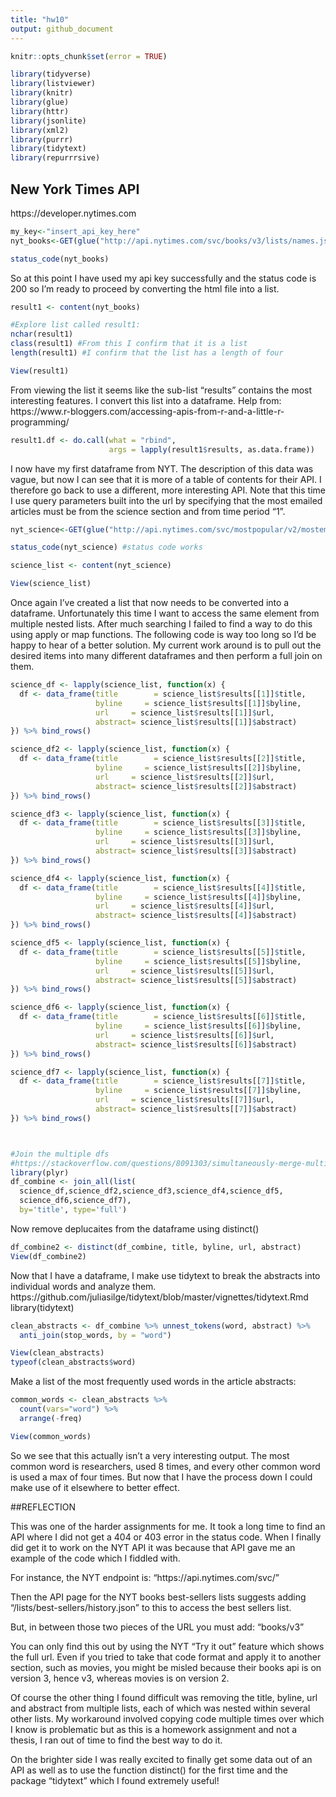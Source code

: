```yaml
---
title: "hw10"
output: github_document
---
```


```r
knitr::opts_chunk$set(error = TRUE)
```

```r
library(tidyverse)
library(listviewer)
library(knitr)
library(glue)
library(httr)
library(jsonlite)
library(xml2)
library(purrr)
library(tidytext)
library(repurrrsive)
```

## New York Times API
https://developer.nytimes.com

```r
my_key<-"insert_api_key_here"
nyt_books<-GET(glue("http://api.nytimes.com/svc/books/v3/lists/names.json?api-key={my_key}"))nyt_books<-GET(glue("http://api.nytimes.com/svc/books/v3/lists/names.json?api-key={my_key}"))

status_code(nyt_books) 
```



So at this point I have used my api key successfully and the status code is 200 so I'm ready to proceed by converting the html file into a list.

```r
result1 <- content(nyt_books)

#Explore list called result1:
nchar(result1)
class(result1) #From this I confirm that it is a list
length(result1) #I confirm that the list has a length of four

View(result1)
```



From viewing the list it seems like the sub-list "results" contains the most interesting features. I convert this list into a dataframe. Help from: 
https://www.r-bloggers.com/accessing-apis-from-r-and-a-little-r-programming/

```r
result1.df <- do.call(what = "rbind",
                      args = lapply(result1$results, as.data.frame))
```



I now have my first dataframe from NYT. The description of this data was vague, but now I can see that it is more of a table of contents for their API. I therefore go back to use a different, more interesting API. Note that this time I use query parameters built into the url by specifying that the most emailed articles must be from the science section and from time period "1".

```r
nyt_science<-GET(glue("http://api.nytimes.com/svc/mostpopular/v2/mostemailed/Science/1.json?api-key={my_key}"))

status_code(nyt_science) #status code works

science_list <- content(nyt_science)

View(science_list)
```



Once again I've created a list that now needs to be converted into a dataframe. Unfortunately this time I want to access the same element from multiple nested lists. After much searching I failed to find a way to do this using apply or map functions. The following code is way too long so I'd be happy to hear of a better solution. My current work around is to pull out the desired items into many different dataframes and then perform a full join on them.

```r
science_df <- lapply(science_list, function(x) {
  df <- data_frame(title        = science_list$results[[1]]$title,
                   byline     = science_list$results[[1]]$byline,
                   url     = science_list$results[[1]]$url,
                   abstract= science_list$results[[1]]$abstract)
}) %>% bind_rows()

science_df2 <- lapply(science_list, function(x) {
  df <- data_frame(title        = science_list$results[[2]]$title,
                   byline     = science_list$results[[2]]$byline,
                   url     = science_list$results[[2]]$url,
                   abstract= science_list$results[[2]]$abstract)
}) %>% bind_rows()

science_df3 <- lapply(science_list, function(x) {
  df <- data_frame(title        = science_list$results[[3]]$title,
                   byline     = science_list$results[[3]]$byline,
                   url     = science_list$results[[3]]$url,
                   abstract= science_list$results[[3]]$abstract)
}) %>% bind_rows()

science_df4 <- lapply(science_list, function(x) {
  df <- data_frame(title        = science_list$results[[4]]$title,
                   byline     = science_list$results[[4]]$byline,
                   url     = science_list$results[[4]]$url,
                   abstract= science_list$results[[4]]$abstract)
}) %>% bind_rows() 

science_df5 <- lapply(science_list, function(x) {
  df <- data_frame(title        = science_list$results[[5]]$title,
                   byline     = science_list$results[[5]]$byline,
                   url     = science_list$results[[5]]$url,
                   abstract= science_list$results[[5]]$abstract)
}) %>% bind_rows()

science_df6 <- lapply(science_list, function(x) {
  df <- data_frame(title        = science_list$results[[6]]$title,
                   byline     = science_list$results[[6]]$byline,
                   url     = science_list$results[[6]]$url,
                   abstract= science_list$results[[6]]$abstract)
}) %>% bind_rows()

science_df7 <- lapply(science_list, function(x) {
  df <- data_frame(title        = science_list$results[[7]]$title,
                   byline     = science_list$results[[7]]$byline,
                   url     = science_list$results[[7]]$url,
                   abstract= science_list$results[[7]]$abstract)
}) %>% bind_rows()



#Join the multiple dfs
#https://stackoverflow.com/questions/8091303/simultaneously-merge-multiple-data-frames-in-a-list
library(plyr)
df_combine <- join_all(list(
  science_df,science_df2,science_df3,science_df4,science_df5,
  science_df6,science_df7),
  by='title', type='full')
```



Now remove deplucaites from the dataframe using distinct()
```r
df_combine2 <- distinct(df_combine, title, byline, url, abstract)
View(df_combine2)
```



Now that I have a dataframe, I make use tidytext to break the abstracts into individual words and analyze them.
https://github.com/juliasilge/tidytext/blob/master/vignettes/tidytext.Rmd
library(tidytext)



```r
clean_abstracts <- df_combine %>% unnest_tokens(word, abstract) %>% 
  anti_join(stop_words, by = "word")

View(clean_abstracts)  
typeof(clean_abstracts$word)
```



Make a list of the most frequently used words in the article abstracts:
```r
common_words <- clean_abstracts %>%
  count(vars="word") %>% 
  arrange(-freq)

View(common_words)
```


So we see that this actually isn't a very interesting output. The most common
word is researchers, used 8 times, and every other common word is used a max of four times. But now that I have the process down I could make use of it elsewhere to better effect.


##REFLECTION

This was one of the harder assignments for me. It took a long time to find an API where I did not get a 404 or 403 error in the status code. When I finally did get it to work on the NYT API it was because that API gave me an example of the code which I fiddled with. 

For instance, the NYT endpoint is: "https://api.nytimes.com/svc/"

Then the API page for the NYT books best-sellers lists suggests adding "/lists/best-sellers/history.json" to this to access the best sellers list.

But, in between those two pieces of the URL you must add: "books/v3"

You can only find this out by using the NYT "Try it out" feature which shows the full url. Even if you tried to take that code format and apply it to another section, such as movies, you might be misled because their books api is on version 3, hence v3, whereas movies is on version 2. 

Of course the other thing I found difficult was removing the title, byline, url and abstract from multiple lists, each of which was nested within several other lists. My workaround involved copying code multiple times over which I know is problematic but as this is a homework assignment and not a thesis, I ran out of time to find the best way to do it.

On the brighter side I was really excited to finally get some data out of an API as well as to use the function distinct() for the first time and the package "tidytext" which I found extremely useful!

